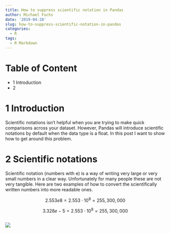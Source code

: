 ```yaml
---
title: How to suppress scientific notation in Pandas
author: Michael Fuchs
date: '2019-04-28'
slug: how-to-suppress-scientific-notation-in-pandas
categories:
  - R
tags:
  - R Markdown
---
```




# Table of Content

+ 1 Introduction
+ 2 



# 1 Introduction

Scientific notations isn't helpful when you are trying to make quick comparisons across your dataset. 
However, Pandas will introduce scientific notations by default when the data type is a float. In this post I want to show how to get around this problem.




# 2 Scientific notations


Scientific notation (numbers with e) is a way of writing very large or very small numbers in a clear way. 
Unfortunately for many people these are not very tangible.
Here are two examples of how to convert the scientifically written numbers into more readable ones.


$$ 2.553e8 = 2.553 \cdot 10^{8} = 255,300,000 $$

$$ 3.328e-5 = 2.553 \cdot 10^{8} = 255,300,000 $$




```r

```


![](/post/2019-04-28-how-to-suppress-scientific-notation-in-pandas_files/p66p.png)
















